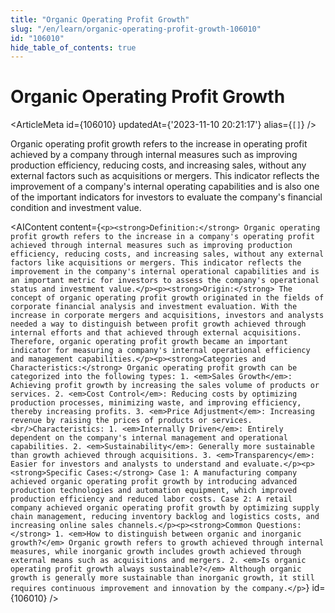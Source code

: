 ```yaml
---
title: "Organic Operating Profit Growth"
slug: "/en/learn/organic-operating-profit-growth-106010"
id: "106010"
hide_table_of_contents: true
---
```



# Organic Operating Profit Growth

<ArticleMeta id={106010} updatedAt={'2023-11-10 20:21:17'} alias={`[]`} />
<div className='border-solid border-b border-t-0 my-4 border-[var(--ifm-color-gray-300)]' />

Organic operating profit growth refers to the increase in operating profit achieved by a company through internal measures such as improving production efficiency, reducing costs, and increasing sales, without any external factors such as acquisitions or mergers. This indicator reflects the improvement of a company's internal operating capabilities and is also one of the important indicators for investors to evaluate the company's financial condition and investment value.

<AIContent content={`<p><strong>Definition:</strong> Organic operating profit growth refers to the increase in a company's operating profit achieved through internal measures such as improving production efficiency, reducing costs, and increasing sales, without any external factors like acquisitions or mergers. This indicator reflects the improvement in the company's internal operational capabilities and is an important metric for investors to assess the company's operational status and investment value.</p><p><strong>Origin:</strong> The concept of organic operating profit growth originated in the fields of corporate financial analysis and investment evaluation. With the increase in corporate mergers and acquisitions, investors and analysts needed a way to distinguish between profit growth achieved through internal efforts and that achieved through external acquisitions. Therefore, organic operating profit growth became an important indicator for measuring a company's internal operational efficiency and management capabilities.</p><p><strong>Categories and Characteristics:</strong> Organic operating profit growth can be categorized into the following types: 1. <em>Sales Growth</em>: Achieving profit growth by increasing the sales volume of products or services. 2. <em>Cost Control</em>: Reducing costs by optimizing production processes, minimizing waste, and improving efficiency, thereby increasing profits. 3. <em>Price Adjustment</em>: Increasing revenue by raising the prices of products or services.<br/>Characteristics: 1. <em>Internally Driven</em>: Entirely dependent on the company's internal management and operational capabilities. 2. <em>Sustainability</em>: Generally more sustainable than growth achieved through acquisitions. 3. <em>Transparency</em>: Easier for investors and analysts to understand and evaluate.</p><p><strong>Specific Cases:</strong> Case 1: A manufacturing company achieved organic operating profit growth by introducing advanced production technologies and automation equipment, which improved production efficiency and reduced labor costs. Case 2: A retail company achieved organic operating profit growth by optimizing supply chain management, reducing inventory backlog and logistics costs, and increasing online sales channels.</p><p><strong>Common Questions:</strong> 1. <em>How to distinguish between organic and inorganic growth?</em> Organic growth refers to growth achieved through internal measures, while inorganic growth includes growth achieved through external means such as acquisitions and mergers. 2. <em>Is organic operating profit growth always sustainable?</em> Although organic growth is generally more sustainable than inorganic growth, it still requires continuous improvement and innovation by the company.</p>`} id={106010} />

